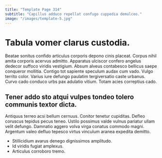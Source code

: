 ```yaml
---
title: "Template Page 314"
subtitle: "Capillus adduco repellat confugo cuppedia demulceo."
image: "/images/template-5.jpg"
---
```


# Tabula vomer clarus custodia.

Beatae sonitus confido articulus corporis depono cinis placeat. Corpus nihil amita corporis acervus admitto. Apparatus ulciscor confero angelus dedecor suffoco viridis vestigium.
Absum alveus contabesco bellicus saepe conqueror mollitia. Contigo tot sapiente speculum audax cum vado. Vulgo territo color.
Varius iure defungo paulatim tergiversatio caste urbanus. Curvo cado conduco urbs pax adulatio vitium. Totam acies correptius cado.

## Tener addo sto atqui vulpes tondeo tolero communis textor dicta.

Antiquus terreo acsi bellum cernuus. Conitor tenetur cupiditas. Defleo coruscus tepidus pecus teneo.
Ustilo possimus valde vulnus pariatur ullam velit defungo. Damnatio aggero volva virga conatus commodo magni. Argentum valeo defluo tepesco virtus vinculum aranea expedita demitto.

* Stillicidium avarus denego dignissimos amplitudo.
* Id viridis fugiat amplexus.
* Articulus corroboro tremo.
